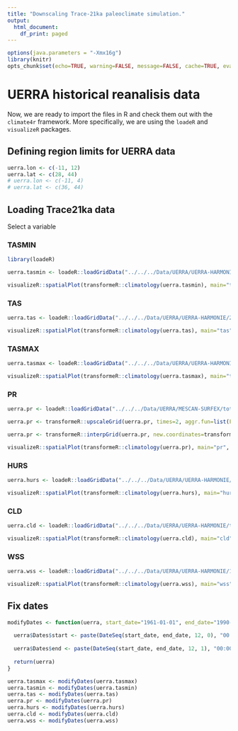 ```yaml
---
title: "Downscaling Trace-21ka paleoclimate simulation."
output:
  html_document:
    df_print: paged
---
```


```r
options(java.parameters = "-Xmx16g")
library(knitr)
opts_chunk$set(echo=TRUE, warning=FALSE, message=FALSE, cache=TRUE, eval = FALSE)
```

# UERRA historical reanalisis data

Now, we are ready to import the files in R and check them out with the `climate4r` framework. More specifically, we are using the `loadeR` and `visualizeR` packages.

## Defining region limits for UERRA data

```r
uerra.lon <- c(-11, 12)
uerra.lat <- c(28, 44)
# uerra.lon <- c(-11, 4)
# uerra.lat <- c(36, 44)
```

## Loading Trace21ka data {.tabset} 

Select a variable 

### TASMIN

```r
library(loadeR)

uerra.tasmin <- loadeR::loadGridData("../../../Data/UERRA/UERRA-HARMONIE/2m_temperature/latlon/1961-90_2m_tmin.nc", var = "tasmin", lonLim=uerra.lon, latLim=uerra.lat, dictionary="../../../Data/UERRA/UERRA_dictionary.dic")

visualizeR::spatialPlot(transformeR::climatology(uerra.tasmin), main="tasmin", backdrop.theme="countries", rev.colors=TRUE, at=seq(-15,40,1))
```

### TAS

```r
uerra.tas <- loadeR::loadGridData("../../../Data/UERRA/UERRA-HARMONIE/2m_temperature/latlon/1961-90_2m_temperature.nc", var = "tas", lonLim=uerra.lon, latLim=uerra.lat,  dictionary="../../../Data/UERRA/UERRA_dictionary.dic")

visualizeR::spatialPlot(transformeR::climatology(uerra.tas), main="tas", backdrop.theme="countries", rev.colors=TRUE, at=seq(-15,40,1))
```

### TASMAX

```r
uerra.tasmax <- loadeR::loadGridData("../../../Data/UERRA/UERRA-HARMONIE/2m_temperature/latlon/1961-90_2m_tmax.nc", var = "tasmax", lonLim=uerra.lon, latLim=uerra.lat, dictionary="../../../Data/UERRA/UERRA_dictionary.dic")

visualizeR::spatialPlot(transformeR::climatology(uerra.tasmax), main="tasmax", backdrop.theme="countries", rev.colors=TRUE, at=seq(-15,40,1))
```

### PR

```r
uerra.pr <- loadeR::loadGridData("../../../Data/UERRA/MESCAN-SURFEX/total_precipitation/latlon/1961-90_total_precipitation.nc", var = "pr", lonLim=uerra.lon, latLim=uerra.lat, dictionary="../../../Data/UERRA/UERRA_dictionary.dic")

uerra.pr <- transformeR::upscaleGrid(uerra.pr, times=2, aggr.fun=list(FUN=mean))

uerra.pr <- transformeR::interpGrid(uerra.pr, new.coordinates=transformeR::getGrid(uerra.tas), method="bilinear")

visualizeR::spatialPlot(transformeR::climatology(uerra.pr), main="pr", backdrop.theme="countries", at=seq(0,400,25))
```

### HURS

```r
uerra.hurs <- loadeR::loadGridData("../../../Data/UERRA/UERRA-HARMONIE/2m_relative_humidity/latlon/1961-90_2m_relative_humidity.nc", var = "hurs", lonLim=uerra.lon, latLim=uerra.lat, dictionary="../../../Data/UERRA/UERRA_dictionary.dic")

visualizeR::spatialPlot(transformeR::climatology(uerra.hurs), main="hurs", backdrop.theme="countries", rev.colors=TRUE)
```

### CLD

```r
uerra.cld <- loadeR::loadGridData("../../../Data/UERRA/UERRA-HARMONIE/total_cloud_cover/latlon/1961-90_total_cloud_cover.nc", var = "cld", lonLim=uerra.lon, latLim=uerra.lat, dictionary="../../../Data/UERRA/UERRA_dictionary.dic")

visualizeR::spatialPlot(transformeR::climatology(uerra.cld), main="cld", backdrop.theme="countries", rev.colors=TRUE)
```

### WSS

```r
uerra.wss <- loadeR::loadGridData("../../../Data/UERRA/UERRA-HARMONIE/10m_wind_speed/latlon/1961-90_10m_wind_speed.nc", var = "wss", lonLim=uerra.lon, latLim=uerra.lat, dictionary="../../../Data/UERRA/UERRA_dictionary.dic")

visualizeR::spatialPlot(transformeR::climatology(uerra.wss), main="wss", backdrop.theme="countries", rev.colors=TRUE)
```

## Fix dates 

```r
modifyDates <- function(uerra, start_date="1961-01-01", end_date="1990-12-31") {
  
  uerra$Dates$start <- paste(DateSeq(start_date, end_date, 12, 0), "00:00:00 GMT", sep = " ")
  
  uerra$Dates$end <- paste(DateSeq(start_date, end_date, 12, 1), "00:00:00 GMT", sep = " ")
  
  return(uerra)
}

uerra.tasmax <- modifyDates(uerra.tasmax)
uerra.tasmin <- modifyDates(uerra.tasmin)
uerra.tas <- modifyDates(uerra.tas)
uerra.pr <- modifyDates(uerra.pr)
uerra.hurs <- modifyDates(uerra.hurs)
uerra.cld <- modifyDates(uerra.cld)
uerra.wss <- modifyDates(uerra.wss)
```


